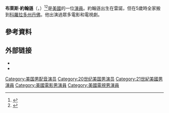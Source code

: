 {{Infobox person
| name         = Bryce Johnson
| image        = File:Bryce Johnson.jpg|thumb|Bryce Johnson
| birth_name   = 
| birth_date   = {{birth date and age|1977|04|18}}
| birth_place  = 美國[[雷諾_(內華達州)|雷諾 (內華達州)]]
| occupation   = 演員
| years_active = 1999–現在
| spouse       = {{marriage|Dawn Joanne Shand|2003}}
| website      = {{URL|http://brycejohnsonactor.com/home/|brycejohnsonactor.com}}
}}
'''布萊斯·約翰遜'''（{{lang-en|Bryce Owen Johnson}}，{{bd|1977年|4月18日||}}）<ref>{{Cite web|url=https://mobile.twitter.com/BryceOJohnson/status/345393056893259776|title="@rach92g: What does the "O" stand for in @BryceOJohnson?" My middle name is #Owen|accessdate=June 13, 2013|date=June 14, 2013|last=Johnson|first=Bryce|archive-date=2016-04-12|archive-url=https://web.archive.org/web/20160412151447/https://mobile.twitter.com/BryceOJohnson/status/345393056893259776|dead-url=no}}</ref><ref>{{Cite web|url=https://twitter.com/BryceOJohnson/status/324906478597206016|title=Yup, it's my #Birthday!!|accessdate=April 18, 2013|date=June 16, 2013|last=Johnson|first=Bryce|archive-date=2016-03-05|archive-url=https://web.archive.org/web/20160305105939/https://twitter.com/BryceOJohnson/status/324906478597206016|dead-url=no}}</ref>是[[美國|美國]]的一位[[演員|演員]]。約翰遜出生在雷諾，但在5歲時全家搬到[[科羅拉多州|科羅拉多州]][[丹佛|丹佛]]。他出演過眾多電影和電視劇。

==參考資料==
{{reflist|30em}}

== 外部链接 ==
* {{Official website|http://brycejohnsonactor.com/home/}}
* {{IMDb name|0424684}}

{{Authority control}}

{{DEFAULTSORT:Johnson, Bryce}}
[[Category:美国男配音演员|Category:美国男配音演员]]
[[Category:20世纪美国男演员|Category:20世纪美国男演员]]
[[Category:21世紀美國男演員|Category:21世紀美國男演員]]
[[Category:美國電影男演員|Category:美國電影男演員]]
[[Category:美國電視男演員|Category:美國電視男演員]]